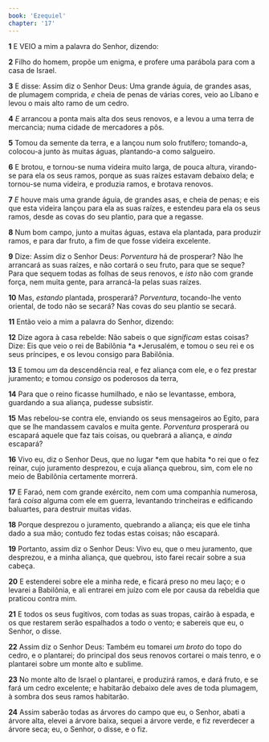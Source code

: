 ```yaml
---
book: 'Ezequiel'
chapter: '17'
---
```


**1** E VEIO a mim a palavra do Senhor, dizendo:

**2** Filho do homem, propõe um enigma, e profere uma parábola para com a casa de Israel.

**3** E disse: Assim diz o Senhor Deus: Uma grande águia, de grandes asas, de plumagem comprida, _e_ cheia de penas de várias cores, veio ao Líbano e levou o mais alto ramo de um cedro.

**4** _E_ arrancou a ponta mais alta dos seus renovos, e a levou a uma terra de mercancia; numa cidade de mercadores a pôs.

**5** Tomou da semente da terra, e a lançou num solo frutífero; tomando-a, colocou-a junto às muitas águas, plantando-a como salgueiro.

**6** E brotou, e tornou-se numa videira muito larga, de pouca altura, virando-se para ela os seus ramos, porque as suas raízes estavam debaixo dela; e tornou-se numa videira, e produzia ramos, e brotava renovos.

**7** _E_ houve mais uma grande águia, de grandes asas, e cheia de penas; e eis que esta videira lançou para ela as suas raízes, e estendeu para ela os seus ramos, desde as covas do seu plantio, para que a regasse.

**8** Num bom campo, junto a muitas águas, estava ela plantada, para produzir ramos, e para dar fruto, a fim de que fosse videira excelente.

**9** Dize: Assim diz o Senhor Deus: _Porventura_ há de prosperar? Não lhe arrancará as suas raízes, e não cortará o seu fruto, para que se seque? Para que sequem todas as folhas de seus renovos, e _isto_ não com grande força, nem muita gente, para arrancá-la pelas suas raízes.

**10** Mas, _estando_ plantada, prosperará? _Porventura_, tocando-lhe vento oriental, de todo não se secará? Nas covas do seu plantio se secará.

**11** Então veio a mim a palavra do Senhor, dizendo:

**12** Dize agora à casa rebelde: Não sabeis o que _significam_ estas coisas? Dize: Eis que veio o rei de Babilônia *a *Jerusalém, e tomou o seu rei e os seus príncipes, e os levou consigo para Babilônia.

**13** E tomou _um_ da descendência real, e fez aliança com ele, e o fez prestar juramento; e tomou _consigo_ os poderosos da terra,

**14** Para que o reino ficasse humilhado, e não se levantasse, embora, guardando a sua aliança, pudesse subsistir.

**15** Mas rebelou-se contra ele, enviando os seus mensageiros ao Egito, para que se lhe mandassem cavalos e muita gente. _Porventura_ prosperará ou escapará aquele que faz tais coisas, ou quebrará a aliança, e _ainda_ escapará?

**16** Vivo eu, diz o Senhor Deus, que no lugar *em que habita *o rei que o fez reinar, cujo juramento desprezou, e cuja aliança quebrou, sim, com ele no meio de Babilônia certamente morrerá.

**17** E Faraó, nem com grande exército, nem com uma companhia numerosa, fará _coisa_ alguma com ele em guerra, levantando trincheiras e edificando baluartes, para destruir muitas vidas.

**18** Porque desprezou o juramento, quebrando a aliança; eis que ele tinha dado a sua mão; contudo fez todas estas coisas; não escapará.

**19** Portanto, assim diz o Senhor Deus: Vivo eu, que o meu juramento, que desprezou, e a minha aliança, que quebrou, isto farei recair sobre a sua cabeça.

**20** E estenderei sobre ele a minha rede, e ficará preso no meu laço; e o levarei a Babilônia, e ali entrarei em juízo com ele por causa da rebeldia que praticou contra mim.

**21** E todos os seus fugitivos, com todas as suas tropas, cairão à espada, e os que restarem serão espalhados a todo o vento; e sabereis que eu, o Senhor, o disse.

**22** Assim diz o Senhor Deus: Também eu tomarei _um broto_ do topo do cedro, e o plantarei; do principal dos seus renovos cortarei o mais tenro, e o plantarei sobre um monte alto e sublime.

**23** No monte alto de Israel o plantarei, e produzirá ramos, e dará fruto, e se fará um cedro excelente; e habitarão debaixo dele aves de toda plumagem, à sombra dos seus ramos habitarão.

**24** Assim saberão todas as árvores do campo que eu, o Senhor, abati a árvore alta, elevei a árvore baixa, sequei a árvore verde, e fiz reverdecer a árvore seca; eu, o Senhor, o disse, e o fiz.
